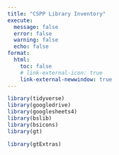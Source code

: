 ```yaml
---
title: "CSPP Library Inventory"
execute:
  message: false
  error: false
  warning: false
  echo: false
format: 
  html:
    toc: false
    # link-external-icon: true
    link-external-newwindow: true
---
```




```r

library(tidyverse)
library(googledrive)
library(googlesheets4)
library(bslib)
library(bsicons)
library(gt)

library(gtExtras)

```
